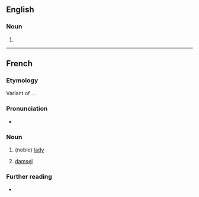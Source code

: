 ==English==

===Noun===
{{en-noun}}

# {{obsolete spelling of|en|damsel}}

----

==French==

===Etymology===
Variant of {{m|fr|demoiselle}}. {{doublet|fr|donzelle}}.

===Pronunciation===
* {{fr-IPA}}

===Noun===
{{fr-noun|f}}

# {{lb|fr|archaic}} (noble) [[lady]]
# {{lb|fr|historical}} [[damsel]]

===Further reading===
* {{R:TLFi}}
